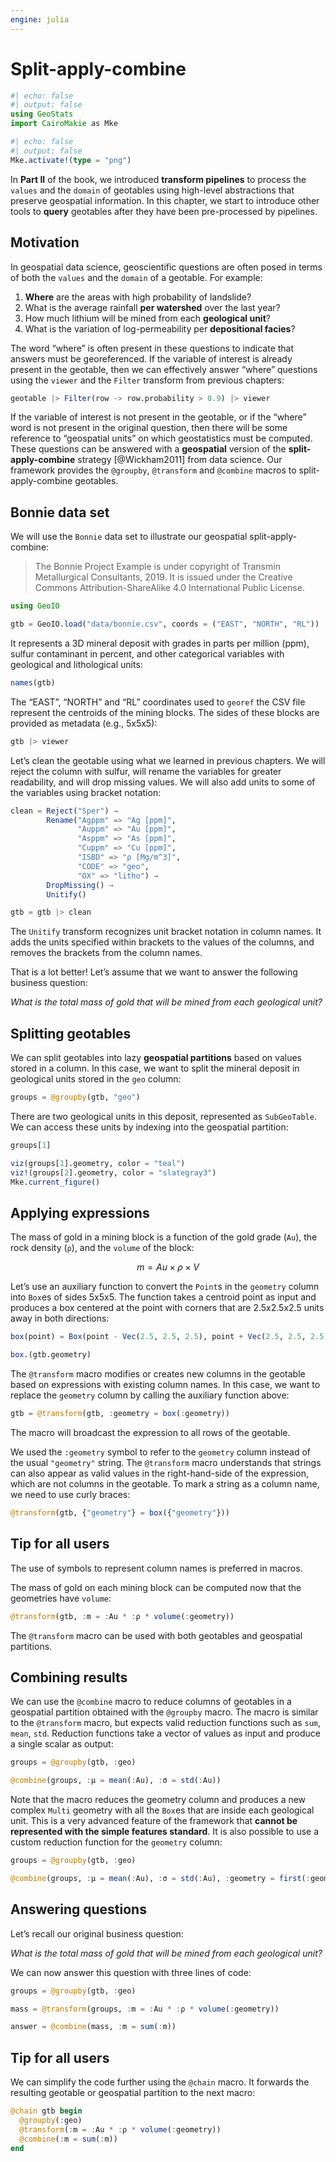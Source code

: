 ```yaml
---
engine: julia
---
```


# Split-apply-combine

```julia
#| echo: false
#| output: false
using GeoStats
import CairoMakie as Mke
```

```julia
#| echo: false
#| output: false
Mke.activate!(type = "png")
```

In **Part II** of the book, we introduced **transform pipelines** to
process the `values` and the `domain` of geotables using high-level
abstractions that preserve geospatial information. In this chapter, we
start to introduce other tools to **query** geotables after they have been
pre-processed by pipelines.

## Motivation

In geospatial data science, geoscientific questions are often posed in
terms of both the `values` and the `domain` of a geotable. For example:

1. **Where** are the areas with high probability of landslide?
2. What is the average rainfall **per watershed** over the last year?
3. How much lithium will be mined from each **geological unit**?
4. What is the variation of log-permeability per **depositional facies**?

The word "where" is often present in these questions to indicate that
answers must be georeferenced. If the variable of interest is already
present in the geotable, then we can effectively answer "where" questions
using the `viewer` and the `Filter` transform from previous chapters:

```julia
geotable |> Filter(row -> row.probability > 0.9) |> viewer
```

If the variable of interest is not present in the geotable, or if the
"where" word is not present in the original question, then there will
be some reference to "geospatial units" on which geostatistics must be
computed. These questions can be answered with a **geospatial** version
of the **split-apply-combine** strategy [@Wickham2011] from data science.
Our framework provides the `@groupby`, `@transform` and `@combine` macros
to split-apply-combine geotables.

## Bonnie data set

We will use the `Bonnie` data set to illustrate our geospatial split-apply-combine:

> The Bonnie Project Example is under copyright of Transmin Metallurgical Consultants, 2019.
> It is issued under the Creative Commons Attribution-ShareAlike 4.0 International Public License.

```julia
using GeoIO

gtb = GeoIO.load("data/bonnie.csv", coords = ("EAST", "NORTH", "RL"))
```

It represents a 3D mineral deposit with grades in parts per million (ppm),
sulfur contaminant in percent, and other categorical variables with geological
and lithological units:

```julia
names(gtb)
```

The "EAST", "NORTH" and "RL" coordinates used to `georef` the CSV file
represent the centroids of the mining blocks. The sides of these blocks
are provided as metadata (e.g., 5x5x5):

```julia
gtb |> viewer
```

Let's clean the geotable using what we learned in previous chapters.
We will reject the column with sulfur, will rename the variables for
greater readability, and will drop missing values. We will also add
units to some of the variables using bracket notation:

```julia
clean = Reject("Sper") →
        Rename("Agppm" => "Ag [ppm]",
               "Auppm" => "Au [ppm]",
               "Asppm" => "As [ppm]",
               "Cuppm" => "Cu [ppm]",
               "ISBD" => "ρ [Mg/m^3]",
               "CODE" => "geo",
               "OX" => "litho") →
        DropMissing() →
        Unitify()

gtb = gtb |> clean
```

::: {.callout-note}

The `Unitify` transform recognizes unit bracket notation in column names.
It adds the units specified within brackets to the values of the columns,
and removes the brackets from the column names.

:::

That is a lot better! Let's assume that we want to answer the following
business question:

*What is the total mass of gold that will be mined from each geological unit?*

## Splitting geotables

We can split geotables into lazy **geospatial partitions** based on values stored
in a column. In this case, we want to split the mineral deposit in geological units
stored in the `geo` column:

```julia
groups = @groupby(gtb, "geo")
```

There are two geological units in this deposit, represented as `SubGeoTable`. We
can access these units by indexing into the geospatial partition:


```julia
groups[1]
```

```julia
viz(groups[1].geometry, color = "teal")
viz!(groups[2].geometry, color = "slategray3")
Mke.current_figure()
```

## Applying expressions

The mass of gold in a mining block is a function of the gold grade (`Au`), the rock
density (`ρ`), and the `volume` of the block:

$$
m = Au \times \rho \times V
$$

Let's use an auxiliary function to convert the `Point`s in the `geometry` column into
`Box`es of sides 5x5x5. The function takes a centroid point as input and produces a
box centered at the point with corners that are 2.5x2.5x2.5 units away in both
directions:

```julia
box(point) = Box(point - Vec(2.5, 2.5, 2.5), point + Vec(2.5, 2.5, 2.5))
```

```julia
box.(gtb.geometry)
```

The `@transform` macro modifies or creates new columns in the geotable based on
expressions with existing column names. In this case, we want to replace the
`geometry` column by calling the auxiliary function above:

```julia
gtb = @transform(gtb, :geometry = box(:geometry))
```

The macro will broadcast the expression to all rows of the geotable.

::: {.callout-note}

We used the `:geometry` symbol to refer to the `geometry` column instead of the usual
`"geometry"` string. The `@transform` macro understands that strings can also appear
as valid values in the right-hand-side of the expression, which are not columns in the
geotable. To mark a string as a column name, we need to use curly braces:

```julia
@transform(gtb, {"geometry"} = box({"geometry"}))
```

:::

::: {.callout-note}

## Tip for all users

The use of symbols to represent column names is preferred in macros.

:::

The mass of gold on each mining block can be computed now that the geometries have `volume`:

```julia
@transform(gtb, :m = :Au * :ρ * volume(:geometry))
```

::: {.callout-note}

The `@transform` macro can be used with both geotables and geospatial partitions.

:::

## Combining results

We can use the `@combine` macro to reduce columns of geotables in a geospatial partition
obtained with the `@groupby` macro. The macro is similar to the `@transform` macro,
but expects valid reduction functions such as `sum`, `mean`, `std`. Reduction functions
take a vector of values as input and produce a single scalar as output:

```julia
groups = @groupby(gtb, :geo)

@combine(groups, :μ = mean(:Au), :σ = std(:Au))
```

Note that the macro reduces the geometry column and produces a new complex `Multi`
geometry with all the `Box`es that are inside each geological unit. This is a very
advanced feature of the framework that
**cannot be represented with the simple features standard**.
It is also possible to use a custom reduction function for the `geometry` column:

```julia
groups = @groupby(gtb, :geo)

@combine(groups, :μ = mean(:Au), :σ = std(:Au), :geometry = first(:geometry))
```

## Answering questions

Let's recall our original business question:

*What is the total mass of gold that will be mined from each geological unit?*

We can now answer this question with three lines of code:

```julia
groups = @groupby(gtb, :geo)

mass = @transform(groups, :m = :Au * :ρ * volume(:geometry))

answer = @combine(mass, :m = sum(:m))
```

::: {.callout-note}

## Tip for all users

We can simplify the code further using the `@chain` macro. It forwards the
resulting geotable or geospatial partition to the next macro:

```julia
@chain gtb begin
  @groupby(:geo)
  @transform(:m = :Au * :ρ * volume(:geometry))
  @combine(:m = sum(:m))
end
```

:::